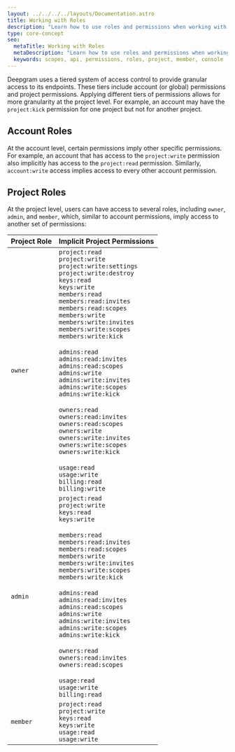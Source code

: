 ---
layout: ../../../../layouts/Documentation.astro
title: Working with Roles
description: "Learn how to use roles and permissions when working with the Deepgram API and Console."
type: core-concept
seo:
  metaTitle: Working with Roles
  metaDescription: "Learn how to use roles and permissions when working with the Deepgram API and Console."
  keywords: scopes, api, permissions, roles, project, member, console
---

Deepgram uses a tiered system of access control to provide granular access to its endpoints. These tiers include account (or global) permissions and project permissions. Applying different tiers of permissions allows for more granularity at the project level. For example, an account may have the `project:kick` permission for one project but not for another project.

## Account Roles

At the account level, certain permissions imply other specific permissions. For example, an account that has access to the `project:write` permission also implicitly has access to the `project:read` permission. Similarly, `account:write` access implies access to every other account permission.

## Project Roles

At the project level, users can have access to several roles, including `owner`, `admin`, and `member`, which, similar to account permissions, imply access to another set of permissions:

| Project Role | Implicit Project Permissions                                                                                                                                                                                                                                                                                                                                                                                                                                                                                                                                                                                                                                                                                                                                                 |
| ------------ | ---------------------------------------------------------------------------------------------------------------------------------------------------------------------------------------------------------------------------------------------------------------------------------------------------------------------------------------------------------------------------------------------------------------------------------------------------------------------------------------------------------------------------------------------------------------------------------------------------------------------------------------------------------------------------------------------------------------------------------------------------------------------------- |
| `owner`      | `project:read`<br />`project:write`<br />`project:write:settings`<br />`project:write:destroy`<br />`keys:read`<br />`keys:write`<br />`members:read`<br />`members:read:invites`<br />`members:read:scopes`<br />`members:write`<br />`members:write:invites`<br />`members:write:scopes`<br />`members:write:kick`<br /><br />`admins:read`<br />`admins:read:invites`<br />`admins:read:scopes`<br />`admins:write`<br />`admins:write:invites`<br />`admins:write:scopes`<br />`admins:write:kick`<br /><br />`owners:read`<br />`owners:read:invites`<br />`owners:read:scopes`<br />`owners:write`<br />`owners:write:invites`<br />`owners:write:scopes`<br />`owners:write:kick`<br /><br />`usage:read`<br />`usage:write`<br />`billing:read`<br />`billing:write` |
| `admin`      | `project:read`<br />`project:write`<br />`keys:read`<br />`keys:write`<br /><br />`members:read`<br />`members:read:invites`<br />`members:read:scopes`<br />`members:write`<br />`members:write:invites`<br />`members:write:scopes`<br />`members:write:kick`<br /><br />`admins:read`<br />`admins:read:invites`<br />`admins:read:scopes`<br />`admins:write`<br />`admins:write:invites`<br />`admins:write:scopes`<br />`admins:write:kick`<br /><br />`owners:read`<br />`owners:read:invites`<br />`owners:read:scopes`<br /><br />`usage:read`<br />`usage:write`<br />`billing:read`                                                                                                                                                                               |
| `member`     | `project:read`<br />`project:write`<br />`keys:read`<br />`keys:write`<br />`usage:read`<br />`usage:write`                                                                                                                                                                                                                                                                                                                                                                                                                                                                                                                                                                                                                                                                  |
